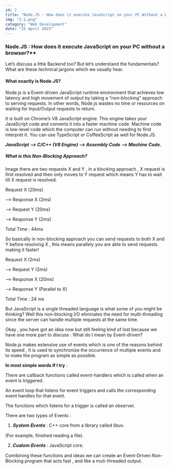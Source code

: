 ```yaml
---
id: 2
title: "Node.JS : How does it execute JavaScript on your PC Without a Browser?"
img: "2-1.png"
category: "Web Development"
date: "25 April 2023"
---
```


### Node.JS : How does it execute JavaScript on your PC without a browser?**

Let’s discuss a little Backend too? But let’s understand the fundamentals? What are these technical jargons which we usually hear. 

#### What exactly is Node.JS?

Node.js is a Event-driven JavaScript runtime environment that achieves low latency and high movement of output by taking a “non-blocking” approach to serving requests. In other words, Node.js wastes no time or resources on waiting for Input/Output requests to return. 

It is built on Chrome’s V8 JavaScript engine. This engine takes your JavaScript code and converts it into a faster machine code. Machine code is low-level code which the computer can run without needing to first interpret it. You can use TypeScript or CoffeeScript as well for Node.JS.

***JavaScript —> C/C++ (V8 Engine) —> Assembly Code —> Machine Code.***

##### What is this Non-Blocking Approach?

Image there are two requests X and Y , in a blocking approach , X request is first resolved and then only moves to Y request which means Y has to wait till X request is resolved.

Request X (20ms)

—> Response X (2ms)

—> Request Y (20ms)

 —> Response Y (2ms)

Total Time : 44ms

So basically in non-blocking approach you can send requests to both X and Y before resolving X , this means parallely you are able to send requests. making it faster!

Request X (2ms)

—> Request Y (2ms)

—> Response X (20ms)

—> Response Y (Parallel to X)

Total Time : 24 ms

But JavaScript is a single threaded language is what some of you might be thinking? Well this non-blocking I/O eliminates the need for multi-threading since the server can handle multiple requests at the same time.

Okay , you have got an idea now but still feeling kind of lost because we have one more part to discuss : What do I mean by Event-driven?

Node.js makes extensive use of events which is one of the reasons behind its speed , It is used to synchronize the occurrence of multiple events and to make the program as simple as possible.

**In most simple words If I try** : 

There are callback functions called event-handlers which is called when an event is triggered.

An event loop that listens for event triggers and calls the corresponding event handles for that event. 

The functions which listens for a trigger is called an observer.

There are two types of Events :

1) 𝑺𝒚𝒔𝒕𝒆𝒎 𝑬𝒗𝒆𝒏𝒕𝒔 : C++ core from a library called libuv.

(For example, finished reading a file).

2) 𝑪𝒖𝒔𝒕𝒐𝒎 𝑬𝒗𝒆𝒏𝒕𝒔 : JavaScript core.

Comibining these functions and ideas we can create an Event-Driven Non-Blocking program that acts fast , and like a muti-threaded output.